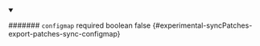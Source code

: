 
<details className="config-field" data-expandable="false" open>
<summary>

####### `configmap` <span className="config-field-required" data-required="false">required</span> <span className="config-field-type">boolean</span> <span className="config-field-default">false</span> <span className="config-field-enum"></span> {#experimental-syncPatches-export-patches-sync-configmap}



</summary>



</details>
